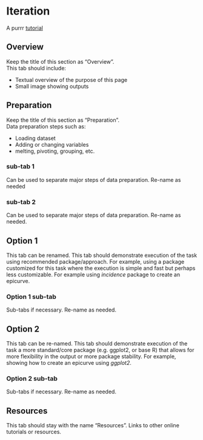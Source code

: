 
# Iteration {#iteration}  



A purrr [tutorial](https://jennybc.github.io/purrr-tutorial/index.html ) 



<!-- ======================================================= -->
## Overview { }

Keep the title of this section as "Overview".  
This tab should include:  

* Textual overview of the purpose of this page  
* Small image showing outputs   



<!-- ======================================================= -->
## Preparation { }

Keep the title of this section as "Preparation".  
Data preparation steps such as:  

* Loading dataset  
* Adding or changing variables  
* melting, pivoting, grouping, etc.   

<!-- ======================================================= -->
### sub-tab 1 { }

Can be used to separate major steps of data preparation. Re-name as needed


<!-- ======================================================= -->
### sub-tab 2 { }

Can be used to separate major steps of data preparation. Re-name as needed.



<!-- ======================================================= -->
## Option 1 { }

This tab can be renamed. 
This tab should demonstrate execution of the task using recommended package/approach. For example, using a package customized for this task where the execution is simple and fast but perhaps less customizable. For example using *incidence* package to create an epicurve.


<!-- ======================================================= -->
### Option 1 sub-tab { }

Sub-tabs if necessary. Re-name as needed.



<!-- ======================================================= -->
## Option 2 { }

This tab can be re-named. 
This tab should demonstrate execution of the task a more standard/core package (e.g. ggplot2, or base R) that allows for more flexibility in the output or more package stability. For example, showing how to create an epicurve using *ggplot2*. 


<!-- ======================================================= -->
### Option 2 sub-tab { }

Sub-tabs if necessary. Re-name as needed.



<!-- ======================================================= -->
## Resources { }

This tab should stay with the name "Resources".
Links to other online tutorials or resources.



